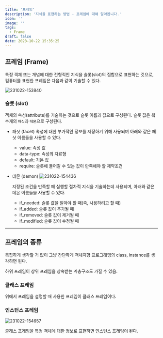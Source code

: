 ```yaml
---
title: '프레임'
description: '지식을 표현하는 방법 - 프레임에 대해 알아봅니다.'
icon: ''
image: ''
tags:
  - Frame
draft: false
date: 2023-10-22 15:35:25
---
```


## 프레임 (Frame)

특정 객체 또는 개념에 대한 전형적인 지식을 슬롯(slot)의 집합으로 표현하는 것으로, 컴퓨터를 표현한 프레임은 다음과 같이 기술할 수 있다.

![231022-153840](/posts/mid_03/231022-153840.png)

### 슬롯 (slot)

객체의 속성(attribute)를 기술하는 것으로 슬롯 이름과 값으로 구성된다.
슬롯 값은 복수개의 `패싯`과 `데몬`으로 구성된다.

- 패싯 (facet)
  속성에 대한 부가적인 정보를 저장하기 위해 사용되며 아래와 같은 패싯 이름들을 사용할 수 있다.
  - value: 속성 값
  - data-type: 속성의 자료형
  - default: 기본 값
  - require: 슬롯에 들어갈 수 있는 값이 만족해야 할 제약조건

- 데몬 (demon)
  ![231022-154436](/posts/mid_03/231022-154436.png)

  지정된 조건을 만족할 때 실행할 절차적 지식을 기술하는데 사용되며, 아래와 같은 데몬 이름들을 사용할 수 있다.
  - if_needed: 슬롯 값을 알아야 할 때(즉, 사용하려고 할 때)
  - if_added: 슬롯 값이 추가될 때
  - if_removed: 슬롯 값이 제거될 때
  - if_modified: 슬롯 값이 수정될 때

---

## 프레임의 종류

복잡하게 생각할 거 없이 그냥 간단하게 객체지향 프로그래밍의 class, instance를 생각하면 된다.

<tip>
  하위 프레임이 상위 프레임을 상속받는 계층구조도 가질 수 있음.
</tip>

### 클래스 프레임

위에서 프레임을 설명할 때 사용한 프레임이 클래스 프레임이다.

### 인스턴스 프레임

![231022-154657](/posts/mid_03/231022-154657.png)

클래스 프레임을 특정 객체에 대한 정보로 표현하면 인스턴스 프레임이 된다.